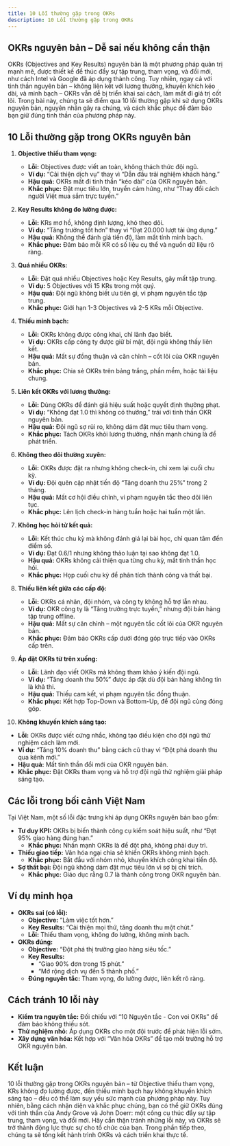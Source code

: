 ```yaml
---
title: 10 Lỗi thường gặp trong OKRs
description: 10 Lỗi thường gặp trong OKRs
---
```


## OKRs nguyên bản – Dễ sai nếu không cẩn thận
OKRs (Objectives and Key Results) nguyên bản là một phương pháp quản trị mạnh mẽ, được thiết kế để thúc đẩy sự tập trung, tham vọng, và đổi mới, như cách Intel và Google đã áp dụng thành công. Tuy nhiên, ngay cả với tinh thần nguyên bản – không liên kết với lương thưởng, khuyến khích kéo dài, và minh bạch – OKRs vẫn dễ bị triển khai sai cách, làm mất đi giá trị cốt lõi. Trong bài này, chúng ta sẽ điểm qua 10 lỗi thường gặp khi sử dụng OKRs nguyên bản, nguyên nhân gây ra chúng, và cách khắc phục để đảm bảo bạn giữ đúng tinh thần của phương pháp này.

## 10 Lỗi thường gặp trong OKRs nguyên bản

1. **Objective thiếu tham vọng:**  
   - **Lỗi:** Objectives được viết an toàn, không thách thức đội ngũ.  
   - **Ví dụ:** “Cải thiện dịch vụ” thay vì “Dẫn đầu trải nghiệm khách hàng.”  
   - **Hậu quả:** OKRs mất đi tinh thần “kéo dài” của OKR nguyên bản.  
   - **Khắc phục:** Đặt mục tiêu lớn, truyền cảm hứng, như “Thay đổi cách người Việt mua sắm trực tuyến.”

2. **Key Results không đo lường được:**  
   - **Lỗi:** KRs mơ hồ, không định lượng, khó theo dõi.  
   - **Ví dụ:** “Tăng trưởng tốt hơn” thay vì “Đạt 20.000 lượt tải ứng dụng.”  
   - **Hậu quả:** Không thể đánh giá tiến độ, làm mất tính minh bạch.  
   - **Khắc phục:** Đảm bảo mỗi KR có số liệu cụ thể và nguồn dữ liệu rõ ràng.

3. **Quá nhiều OKRs:**  
   - **Lỗi:** Đặt quá nhiều Objectives hoặc Key Results, gây mất tập trung.  
   - **Ví dụ:** 5 Objectives với 15 KRs trong một quý.  
   - **Hậu quả:** Đội ngũ không biết ưu tiên gì, vi phạm nguyên tắc tập trung.  
   - **Khắc phục:** Giới hạn 1-3 Objectives và 2-5 KRs mỗi Objective.

4. **Thiếu minh bạch:**  
   - **Lỗi:** OKRs không được công khai, chỉ lãnh đạo biết.  
   - **Ví dụ:** OKRs cấp công ty được giữ bí mật, đội ngũ không thấy liên kết.  
   - **Hậu quả:** Mất sự đồng thuận và căn chỉnh – cốt lõi của OKR nguyên bản.  
   - **Khắc phục:** Chia sẻ OKRs trên bảng trắng, phần mềm, hoặc tài liệu chung.

5. **Liên kết OKRs với lương thưởng:**  
   - **Lỗi:** Dùng OKRs để đánh giá hiệu suất hoặc quyết định thưởng phạt.  
   - **Ví dụ:** “Không đạt 1.0 thì không có thưởng,” trái với tinh thần OKR nguyên bản.  
   - **Hậu quả:** Đội ngũ sợ rủi ro, không dám đặt mục tiêu tham vọng.  
   - **Khắc phục:** Tách OKRs khỏi lương thưởng, nhấn mạnh chúng là để phát triển.

6. **Không theo dõi thường xuyên:**  
   - **Lỗi:** OKRs được đặt ra nhưng không check-in, chỉ xem lại cuối chu kỳ.  
   - **Ví dụ:** Đội quên cập nhật tiến độ “Tăng doanh thu 25%” trong 2 tháng.  
   - **Hậu quả:** Mất cơ hội điều chỉnh, vi phạm nguyên tắc theo dõi liên tục.  
   - **Khắc phục:** Lên lịch check-in hàng tuần hoặc hai tuần một lần.

7. **Không học hỏi từ kết quả:**  
   - **Lỗi:** Kết thúc chu kỳ mà không đánh giá lại bài học, chỉ quan tâm đến điểm số.  
   - **Ví dụ:** Đạt 0.6/1 nhưng không thảo luận tại sao không đạt 1.0.  
   - **Hậu quả:** OKRs không cải thiện qua từng chu kỳ, mất tinh thần học hỏi.  
   - **Khắc phục:** Họp cuối chu kỳ để phân tích thành công và thất bại.

8. **Thiếu liên kết giữa các cấp độ:**  
   - **Lỗi:** OKRs cá nhân, đội nhóm, và công ty không hỗ trợ lẫn nhau.  
   - **Ví dụ:** OKR công ty là “Tăng trưởng trực tuyến,” nhưng đội bán hàng tập trung offline.  
   - **Hậu quả:** Mất sự căn chỉnh – một nguyên tắc cốt lõi của OKR nguyên bản.  
   - **Khắc phục:** Đảm bảo OKRs cấp dưới đóng góp trực tiếp vào OKRs cấp trên.

9. **Áp đặt OKRs từ trên xuống:**  
   - **Lỗi:** Lãnh đạo viết OKRs mà không tham khảo ý kiến đội ngũ.  
   - **Ví dụ:** “Tăng doanh thu 50%” được áp đặt dù đội bán hàng không tin là khả thi.  
   - **Hậu quả:** Thiếu cam kết, vi phạm nguyên tắc đồng thuận.  
   - **Khắc phục:** Kết hợp Top-Down và Bottom-Up, để đội ngũ cùng đóng góp.

10. **Không khuyến khích sáng tạo:**  
   - **Lỗi:** OKRs được viết cứng nhắc, không tạo điều kiện cho đội ngũ thử nghiệm cách làm mới.  
   - **Ví dụ:** “Tăng 10% doanh thu” bằng cách cũ thay vì “Đột phá doanh thu qua kênh mới.”  
   - **Hậu quả:** Mất tinh thần đổi mới của OKR nguyên bản.  
   - **Khắc phục:** Đặt OKRs tham vọng và hỗ trợ đội ngũ thử nghiệm giải pháp sáng tạo.

## Các lỗi trong bối cảnh Việt Nam
Tại Việt Nam, một số lỗi đặc trưng khi áp dụng OKRs nguyên bản bao gồm:  
- **Tư duy KPI:** OKRs bị biến thành công cụ kiểm soát hiệu suất, như “Đạt 95% giao hàng đúng hạn.”  
  - **Khắc phục:** Nhấn mạnh OKRs là để đột phá, không phải duy trì.  
- **Thiếu giao tiếp:** Văn hóa ngại chia sẻ khiến OKRs không minh bạch.  
  - **Khắc phục:** Bắt đầu với nhóm nhỏ, khuyến khích công khai tiến độ.  
- **Sợ thất bại:** Đội ngũ không dám đặt mục tiêu lớn vì sợ bị chỉ trích.  
  - **Khắc phục:** Giáo dục rằng 0.7 là thành công trong OKR nguyên bản.

## Ví dụ minh họa
- **OKRs sai (có lỗi):**  
  - **Objective:** “Làm việc tốt hơn.”  
  - **Key Results:** “Cải thiện mọi thứ, tăng doanh thu một chút.”  
  - **Lỗi:** Thiếu tham vọng, không đo lường, không minh bạch.  
- **OKRs đúng:**  
  - **Objective:** “Đột phá thị trường giao hàng siêu tốc.”  
  - **Key Results:**  
    - “Giao 90% đơn trong 15 phút.”  
    - “Mở rộng dịch vụ đến 5 thành phố.”  
  - **Đúng nguyên tắc:** Tham vọng, đo lường được, liên kết rõ ràng.

## Cách tránh 10 lỗi này
- **Kiểm tra nguyên tắc:** Đối chiếu với “10 Nguyên tắc - Con voi OKRs” để đảm bảo không thiếu sót.  
- **Thử nghiệm nhỏ:** Áp dụng OKRs cho một đội trước để phát hiện lỗi sớm.  
- **Xây dựng văn hóa:** Kết hợp với “Văn hóa OKRs” để tạo môi trường hỗ trợ OKR nguyên bản.

## Kết luận
10 lỗi thường gặp trong OKRs nguyên bản – từ Objective thiếu tham vọng, KRs không đo lường được, đến thiếu minh bạch hay không khuyến khích sáng tạo – đều có thể làm suy yếu sức mạnh của phương pháp này. Tuy nhiên, bằng cách nhận diện và khắc phục chúng, bạn có thể giữ OKRs đúng với tinh thần của Andy Grove và John Doerr: một công cụ thúc đẩy sự tập trung, tham vọng, và đổi mới. Hãy cẩn thận tránh những lỗi này, và OKRs sẽ trở thành động lực thực sự cho tổ chức của bạn. Trong phần tiếp theo, chúng ta sẽ tổng kết hành trình OKRs và cách triển khai thực tế.

